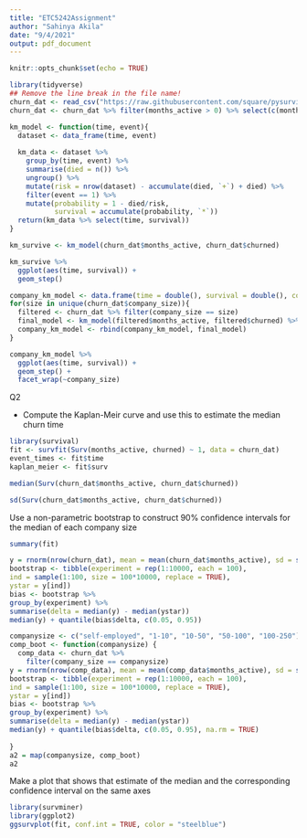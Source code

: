 ```yaml
---
title: "ETC5242Assignment"
author: "Sahinya Akila"
date: "9/4/2021"
output: pdf_document
---
```


```r
knitr::opts_chunk$set(echo = TRUE)
```

```r
library(tidyverse)
## Remove the line break in the file name!
churn_dat <- read_csv("https://raw.githubusercontent.com/square/pysurvival/master/pysurvival/datasets/churn.csv")
churn_dat <- churn_dat %>% filter(months_active > 0) %>% select(c(months_active, churned, company_size))
```

```r
km_model <- function(time, event){
  dataset <- data_frame(time, event)
  
  km_data <- dataset %>% 
    group_by(time, event) %>% 
    summarise(died = n()) %>% 
    ungroup() %>% 
    mutate(risk = nrow(dataset) - accumulate(died, `+`) + died) %>% 
    filter(event == 1) %>% 
    mutate(probability = 1 - died/risk,
           survival = accumulate(probability, `*`))
  return(km_data %>% select(time, survival))
}

km_survive <- km_model(churn_dat$months_active, churn_dat$churned) 

km_survive %>% 
  ggplot(aes(time, survival)) +
  geom_step()
```


```r
company_km_model <- data.frame(time = double(), survival = double(), company_size = character())
for(size in unique(churn_dat$company_size)){
  filtered <- churn_dat %>% filter(company_size == size)
  final_model <- km_model(filtered$months_active, filtered$churned) %>% mutate(company_size = size)
  company_km_model <- rbind(company_km_model, final_model)
}

company_km_model %>% 
  ggplot(aes(time, survival)) +
  geom_step() +
  facet_wrap(~company_size)
```

Q2

- Compute the Kaplan-Meir curve and use this to estimate the median churn time

```r
library(survival)
fit <- survfit(Surv(months_active, churned) ~ 1, data = churn_dat)
event_times <- fit$time
kaplan_meier <- fit$surv
```

```r
median(Surv(churn_dat$months_active, churn_dat$churned))
```

```r
sd(Surv(churn_dat$months_active, churn_dat$churned))
```
Use a non-parametric bootstrap to construct 90% confidence intervals for the median of each company size

```r
summary(fit)
```

```r
y = rnorm(nrow(churn_dat), mean = mean(churn_dat$months_active), sd = sd(churn_dat$months_active))
bootstrap <- tibble(experiment = rep(1:10000, each = 100),
ind = sample(1:100, size = 100*10000, replace = TRUE),
ystar = y[ind])
bias <- bootstrap %>%
group_by(experiment) %>%
summarise(delta = median(y) - median(ystar))
median(y) + quantile(bias$delta, c(0.05, 0.95)) 
```


```r
companysize <- c("self-employed", "1-10", "10-50", "50-100", "100-250")
comp_boot <- function(companysize) { 
  comp_data <- churn_dat %>% 
    filter(company_size == companysize) 
y = rnorm(nrow(comp_data), mean = mean(comp_data$months_active), sd = sd(comp_data$months_active)) 
bootstrap <- tibble(experiment = rep(1:10000, each = 100),
ind = sample(1:100, size = 100*10000, replace = TRUE),
ystar = y[ind])
bias <- bootstrap %>%
group_by(experiment) %>%
summarise(delta = median(y) - median(ystar))
median(y) + quantile(bias$delta, c(0.05, 0.95), na.rm = TRUE) 
  
}
a2 = map(companysize, comp_boot)
a2
```


Make a plot that shows that estimate of the median and the corresponding confidence interval on the
same axes

```r
library(survminer)
library(ggplot2)
ggsurvplot(fit, conf.int = TRUE, color = "steelblue") 
```


